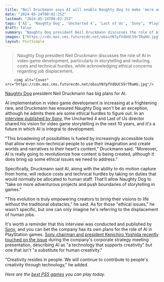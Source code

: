 ```yaml
---
title: "Neil Druckmann says AI will enable Naughty Dog to make 'more adventurous projects and push the boundaries of storytelling' despite 'ethical issues we need to address'"
date: "2024-05-24T00:02:25Z"
lastmod: "2024-05-24T00:02:25Z"
tags: ['AI', 'Naughty Dog', 'Uncharted 4', 'Last of Us', 'Sony', 'PlayStation']
draft: false
summary: "Naughty Dog president Neil Druckmann discusses the role of AI in video game development, particularly in storytelling and reducing costs and technical hurdles, while acknowledging ethical concerns regarding job displacement."
images: ["https://cdn.mos.cms.futurecdn.net/obsuYN7pfVdbUC59rTRaHU.jpg"]
layout: PostSimple
---
```

> Naughty Dog president Neil Druckmann discusses the role of AI in video game development, particularly in storytelling and reducing costs and technical hurdles, while acknowledging ethical concerns regarding job displacement.


        <img alt="Cover" src="https://cdn.mos.cms.futurecdn.net/obsuYN7pfVdbUC59rTRaHU.jpg"/>
        
[Naughty Dog](https://www.gamesradar.com/tag/naughty-dog/) president Neil Druckmann has big plans for AI.

AI implementation in video game development is increasing at a frightening rare, and Druckmann has ensured Naughty Dog won't be an exception, although he admits there are some ethical hurdles to figure out. In an [interview published by Sony](https://www.sony.com/en/SonyInfo/creative-entertainment-vision/interview/2.html), the Uncharted 4 and Last of Us director shared his vision for video game storytelling in the next 10 years, and it's a future in which AI is integral to development.

"This broadening of possibilities is fueled by increasingly accessible tools that allow even non-technical people to use their imagination and create worlds and narratives to their heart's content," Druckmann said. "Moreover, AI is really going to revolutionize how content is being created, although it does bring up some ethical issues we need to address."

Specifically, Druckmann said AI, along with the ability to do motion capture from home, will reduce costs and technical hurdles by taking on duties that would normally be allocated to human staff. That'll allow Naughty Dog to "take on more adventurous projects and push boundaries of storytelling in games."

"This evolution is truly empowering creators to bring their visions to life without the traditional obstacles," he said. As for those "ethical issues," he wasn't specific, but one can only imagine he's referring to the displacement of human jobs.

It's worth a reminder that this interview was conducted and published by [Sony](https://www.gamesradar.com/tag/sony/), and you can bet the company has its own plans for the role of AI in PlayStation games. [Sony chairman and president Kenichiro Yoshida recently touched on the issue](https://www.gamesradar.com/games/sony-ceo-says-although-ai-has-been-used-for-creation-its-not-a-substitute-for-human-creativity/) during the company's corporate strategy meeting presentation, describing AI as "a technology that supports creativity" but one that isn't "a substitute for human creativity."

"Creativity resides in people. We will continue to contribute to people's creativity through technology," he added.

*Here are the *[<em>best PS5 games</em>](https://www.gamesradar.com/best-ps5-games/)* you can play today.*
        